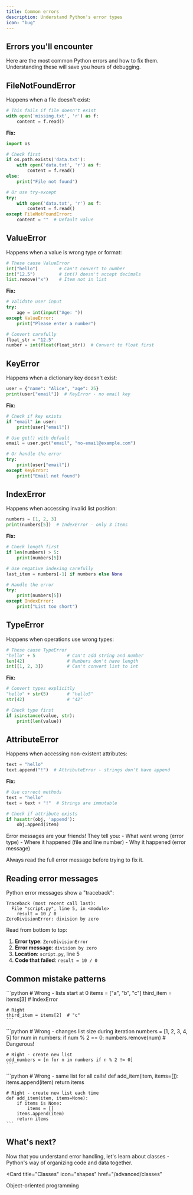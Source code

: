 ```yaml
---
title: Common errors
description: Understand Python's error types
icon: "bug"
---
```


## Errors you'll encounter

Here are the most common Python errors and how to fix them. Understanding these will save you hours of debugging.

## FileNotFoundError

Happens when a file doesn't exist:

```python
# This fails if file doesn't exist
with open('missing.txt', 'r') as f:
    content = f.read()
```

**Fix:**
```python
import os

# Check first
if os.path.exists('data.txt'):
    with open('data.txt', 'r') as f:
        content = f.read()
else:
    print("File not found")

# Or use try-except
try:
    with open('data.txt', 'r') as f:
        content = f.read()
except FileNotFoundError:
    content = ""  # Default value
```

## ValueError

Happens when a value is wrong type or format:

```python
# These cause ValueError
int("hello")        # Can't convert to number
int("12.5")         # int() doesn't accept decimals
list.remove("x")    # Item not in list
```

**Fix:**
```python
# Validate user input
try:
    age = int(input("Age: "))
except ValueError:
    print("Please enter a number")

# Convert carefully
float_str = "12.5"
number = int(float(float_str))  # Convert to float first
```

## KeyError

Happens when a dictionary key doesn't exist:

```python
user = {"name": "Alice", "age": 25}
print(user["email"])  # KeyError - no email key
```

**Fix:**
```python
# Check if key exists
if "email" in user:
    print(user["email"])

# Use get() with default
email = user.get("email", "no-email@example.com")

# Or handle the error
try:
    print(user["email"])
except KeyError:
    print("Email not found")
```

## IndexError

Happens when accessing invalid list position:

```python
numbers = [1, 2, 3]
print(numbers[5])  # IndexError - only 3 items
```

**Fix:**
```python
# Check length first
if len(numbers) > 5:
    print(numbers[5])

# Use negative indexing carefully
last_item = numbers[-1] if numbers else None

# Handle the error
try:
    print(numbers[5])
except IndexError:
    print("List too short")
```

## TypeError

Happens when operations use wrong types:

```python
# These cause TypeError
"hello" + 5            # Can't add string and number
len(42)                # Numbers don't have length
int([1, 2, 3])         # Can't convert list to int
```

**Fix:**
```python
# Convert types explicitly
"hello" + str(5)       # "hello5"
str(42)                # "42"

# Check type first
if isinstance(value, str):
    print(len(value))
```

## AttributeError

Happens when accessing non-existent attributes:

```python
text = "hello"
text.append("!")  # AttributeError - strings don't have append
```

**Fix:**
```python
# Use correct methods
text = "hello"
text = text + "!"  # Strings are immutable

# Check if attribute exists
if hasattr(obj, 'append'):
    obj.append(item)
```

<Note>
  Error messages are your friends! They tell you:
  - What went wrong (error type)
  - Where it happened (file and line number)
  - Why it happened (error message)
  
  Always read the full error message before trying to fix it.
</Note>

## Reading error messages

Python error messages show a "traceback":

```
Traceback (most recent call last):
  File "script.py", line 5, in <module>
    result = 10 / 0
ZeroDivisionError: division by zero
```

Read from bottom to top:
1. **Error type**: `ZeroDivisionError`
2. **Error message**: `division by zero`
3. **Location**: `script.py`, line 5
4. **Code that failed**: `result = 10 / 0`

## Common mistake patterns

<AccordionGroup>
  <Accordion title="Off-by-one errors">
    ```python
    # Wrong - lists start at 0
    items = ["a", "b", "c"]
    third_item = items[3]  # IndexError
    
    # Right
    third_item = items[2]  # "c"
    ```
  </Accordion>

  <Accordion title="Modifying while iterating">
    ```python
    # Wrong - changes list size during iteration
    numbers = [1, 2, 3, 4, 5]
    for num in numbers:
        if num % 2 == 0:
            numbers.remove(num)  # Dangerous!
    
    # Right - create new list
    odd_numbers = [n for n in numbers if n % 2 != 0]
    ```
  </Accordion>

  <Accordion title="Mutable default arguments">
    ```python
    # Wrong - same list for all calls!
    def add_item(item, items=[]):
        items.append(item)
        return items
    
    # Right - create new list each time
    def add_item(item, items=None):
        if items is None:
            items = []
        items.append(item)
        return items
    ```
  </Accordion>
</AccordionGroup>

## What's next?

Now that you understand error handling, let's learn about classes - Python's way of organizing code and data together.

<Card
  title="Classes"
  icon="shapes"
  href="/advanced/classes"
>
  Object-oriented programming
</Card>